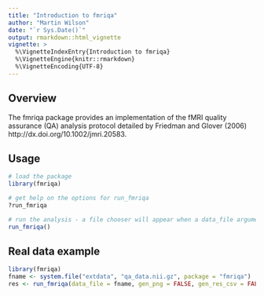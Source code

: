 ```yaml
---
title: "Introduction to fmriqa"
author: "Martin Wilson"
date: "`r Sys.Date()`"
output: rmarkdown::html_vignette
vignette: >
  %\VignetteIndexEntry{Introduction to fmriqa}
  %\VignetteEngine{knitr::rmarkdown}
  %\VignetteEncoding{UTF-8}
---
```


## Overview
The fmriqa package provides an implementation of the fMRI quality assurance (QA) 
analysis protocol detailed by Friedman and Glover (2006) http://dx.doi.org/10.1002/jmri.20583.

## Usage
```r
# load the package
library(fmriqa)

# get help on the options for run_fmriqa
?run_fmriqa

# run the analysis - a file chooser will appear when a data_file argument is not given
run_fmriqa()
```

## Real data example
```r
library(fmriqa)
fname <- system.file("extdata", "qa_data.nii.gz", package = "fmriqa")
res <- run_fmriqa(data_file = fname, gen_png = FALSE, gen_res_csv = FALSE, tr = 3)
```
